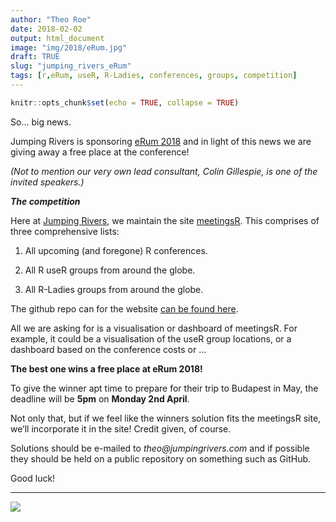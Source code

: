 ```yaml
---
author: "Theo Roe"
date: 2018-02-02
output: html_document
image: "img/2018/eRum.jpg"
draft: TRUE
slug: "jumping_rivers_eRum"
tags: [r,eRum, useR, R-Ladies, conferences, groups, competition]
---
```


```r
knitr::opts_chunk$set(echo = TRUE, collapse = TRUE)
```

So... big news. 

Jumping Rivers is sponsoring [eRum 2018](http://2018.erum.io/) and in light of this news we are giving away a free place at the conference! 

*(Not to mention our very own lead consultant, Colin Gillespie, is one of the invited speakers.)*

__*The competition*__

Here at [Jumping Rivers](https://jumpingrivers.com), we maintain the site [meetingsR](https://jumpingrivers.github.io/meetingsR/). This comprises of three comprehensive lists:

1. All upcoming (and foregone) R conferences.

2. All R useR groups from around the globe. 

3. All R-Ladies groups from around the globe.

The github repo can for the website [can be found here](https://github.com/jumpingrivers/meetingsR/). 

All we are asking for is a visualisation or dashboard of meetingsR. For example, it could be a visualisation of the useR group locations, or a dashboard based on the conference costs or ...

**The best one wins a free place at eRum 2018!**

To give the winner apt time to prepare for their trip to Budapest in May, the deadline will be **5pm** on **Monday 2nd April**. 

Not only that, but if we feel like the winners solution fits the meetingsR site, we'll incorporate it in the site! Credit given, of course.

Solutions should be e-mailed to *theo@jumpingrivers.com* and if possible they should be held on a public repository on something such as GitHub. 

Good luck! 


---

[![](/img/logos/300_125.jpg)](https://www.jumpingrivers.com/?utm_source=eRumcomp&utm_medium=logo&utm_campaign=blog)

